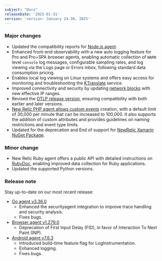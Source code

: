 ```yaml
---
subject: "Docs"
releaseDate: '2025-01-31'
version: 'version: January 24-30, 2025'
---
```


### Major changes

* Updated the compatibility reports for [Node.js agent](/docs/apm/agents/nodejs-agent/getting-started/compatibility-requirements-nodejs-agent/).
* Enhanced front-end observability with a new auto logging feature for Pro and Pro+SPA browser agents, enabling automatic collection of `WARN` level `console` log messages, configurable sampling rates, and log viewing via the Logs page or Errors inbox, following standard data consumption pricing.
* Enables local log viewing on Linux systems and offers easy access for monitoring and troubleshooting the [KTranslate](/docs.newrelic.com/docs/network-performance-monitoring/advanced/ktranslate-container-health/) service.
* Improved connectivity and security by updating [network blocks](/docs/new-relic-solutions/get-started/networks/) with new effective IP ranges.
* Revised the [OTLP release version](/docs/opentelemetry/best-practices/opentelemetry-otlp/), ensuring compatibility with both earlier and later versions.
* [New Relic PHP agent allows custom events](/docs/data-apis/custom-data/custom-events/apm-report-custom-events-attributes/) creation, with a default limit of 30,000 per minute that can be increased to 100,000. It also supports the addition of custom attributes and provides guidelines on naming restrictions and event type limits.
* Updated for the deprecation and End of support for [NewRelic Xamarin NuGet Package](/docs.newrelic.com/docs/mobile-monitoring/new-relic-mobile-xamarin/monitor-your-xamarin-application/).

### Minor change

* New Relic Ruby agent offers a public API with detailed instructions on [RubyDoc](/docs/apm/agents/ruby-agent/api-guides/guide-using-ruby-agent-api/), enabling improved data collection for Ruby applications.
* Updated the supported Python versions.

### Release note

Stay up-to-date on our most recent release:

* [Go agent v3.36.0](/docs/release-notes/agent-release-notes/go-release-notes/go-agent-3-36-0/)
    * Enhanced the securityagent integration to improve trace handling and security analysis.
    * Fixes bugs.
* [Browser agent v1.279.0](/docs/release-notes/new-relic-browser-release-notes/browser-agent-release-notes/browser-agent-v1.279.0/)
    * Deprecation of First Input Delay (FID), in favor of Interaction To Next Paint (INP).
* [Android agent v7.6.3](/docs/release-notes/mobile-release-notes/android-release-notes/android-763/)
    * Introduced build-time feature flag for LogInstrumentation.
    * Enhanced logging.
    * Fixes bugs.